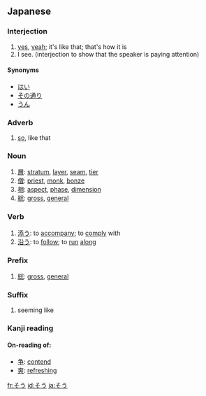 ==Japanese==

===Interjection===
{{ja-pos|h|interjection|rom=sō}}

# [[yes]], [[yeah]]; it's like that; that's how it is
# I see. (interjection to show that the speaker is paying attention)

====Synonyms====
* [[はい]]
* [[その通り]]
* [[うん]]

===Adverb===
{{Japanese demonstratives}}
{{ja-pos|h|adverb|rom=sō}}

# [[so]], like that

===Noun===
{{ja-noun|h|rom=sō}}

# [[層]]: [[stratum]], [[layer]], [[seam]], [[tier]]
# [[僧]]: [[priest]], [[monk]], [[bonze]]
# [[相]]: [[aspect]], [[phase]], [[dimension]]
# [[総]]: [[gross]], [[general]]

===Verb===
{{ja-verb|h|type=1|rom=sou}}

#[[添う]]: to [[accompany]]; to [[comply]] with
#[[沿う]]: to [[follow]]; to [[run]] [[along]]

===Prefix===
{{ja-pos|h|prefix|rom=sō}}

# [[総]]: [[gross]], [[general]]

===Suffix===
{{ja-pos|h|suffix|rom=sō}}

# seeming like

===Kanji reading===
{{ja-kanjireading|rom=sō}}

====On-reading of:====
* [[争]]: [[contend]]
* [[爽]]: [[refreshing]]

[[fr:そう]]
[[id:そう]]
[[ja:そう]]
